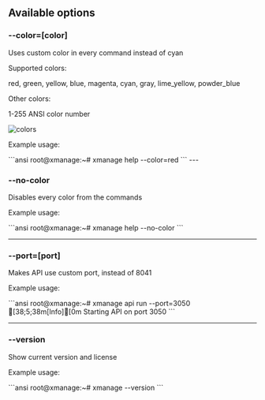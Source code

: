 ## Available options
### --color=[color]          
<p>Uses custom color in every command instead of cyan</p>

<p>Supported colors:</p>
<p>red, green, yellow, blue, magenta, cyan, gray, lime_yellow, powder_blue</p>
<p>Other colors:</p>
<p>1-255 ANSI color number</p>
 
![colors](https://i.stack.imgur.com/a2S4s.png)
<p>Example usage:</p>
```ansi
root@xmanage:~# xmanage help --color=red
```
---

### --no-color
Disables every color from the commands
<p>Example usage:</p>
```ansi
root@xmanage:~# xmanage help --no-color
```

---
### --port=[port]
Makes API use custom port, instead of 8041
<p>Example usage:</p>
```ansi
root@xmanage:~# xmanage api run --port=3050
[38;5;38m[Info][0m Starting API on port 3050
```

---
### --version
Show current version and license
<p>Example usage:</p>
```ansi
root@xmanage:~# xmanage --version
```